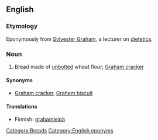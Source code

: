 ==English==

===Etymology===
Eponymously from [[w:Sylvester Graham|Sylvester Graham]], a lecturer on [[dietetics]].

===Noun===
{{en-noun|sg=[[Graham]] [[bread]]}}

# {{US|regional}} Bread made of [[unbolted]] wheat flour; [[Graham cracker]]

====Synonyms====
* [[Graham cracker]], [[Graham biscuit]]

====Translations====
* Finnish: [[grahamleipä]]

[[Category:Breads]]
[[Category:English eponyms]]